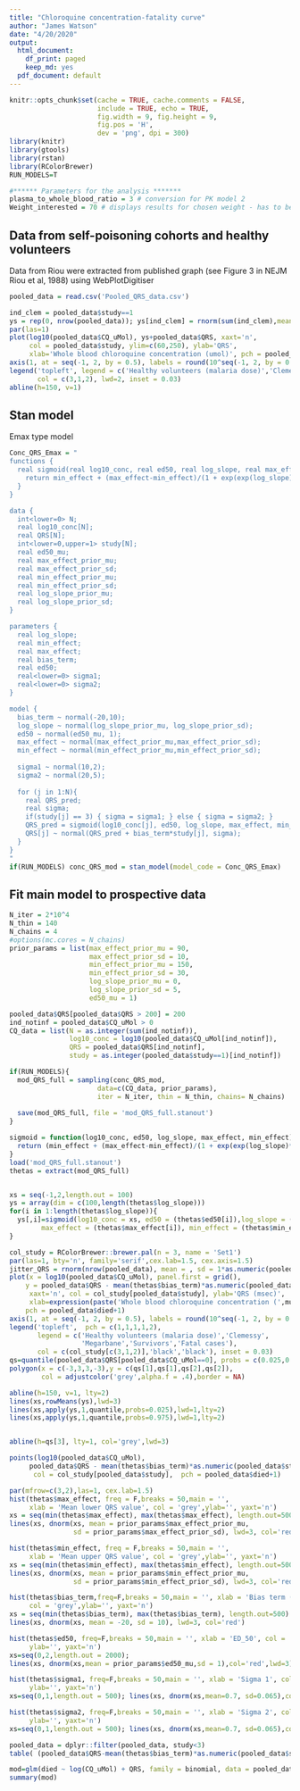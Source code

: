 ```yaml
---
title: "Chloroquine concentration-fatality curve"
author: "James Watson"
date: "4/20/2020"
output:
  html_document:
    df_print: paged
    keep_md: yes
  pdf_document: default
---
```


```r
knitr::opts_chunk$set(cache = TRUE, cache.comments = FALSE, 
                      include = TRUE, echo = TRUE, 
                      fig.width = 9, fig.height = 9,
                      fig.pos = 'H', 
                      dev = 'png', dpi = 300)
library(knitr)
library(gtools)
library(rstan)
library(RColorBrewer)
RUN_MODELS=T

#****** Parameters for the analysis *******
plasma_to_whole_blood_ratio = 3 # conversion for PK model 2
Weight_interested = 70 # displays results for chosen weight - has to be multiple of 5 between 40 and 90!
```

## Data from self-poisoning cohorts and healthy volunteers

Data from Riou were extracted from published graph (see Figure 3 in NEJM Riou et al, 1988) using WebPlotDigitiser

```r
pooled_data = read.csv('Pooled_QRS_data.csv')
```

```r
ind_clem = pooled_data$study==1
ys = rep(0, nrow(pooled_data)); ys[ind_clem] = rnorm(sum(ind_clem),mean = 0,sd = 1)
par(las=1)
plot(log10(pooled_data$CQ_uMol), ys+pooled_data$QRS, xaxt='n',
     col = pooled_data$study, ylim=c(60,250), ylab='QRS', 
     xlab='Whole blood chloroquine concentration (umol)', pch = pooled_data$died+1)
axis(1, at = seq(-1, 2, by = 0.5), labels = round(10^seq(-1, 2, by = 0.5),1))
legend('topleft', legend = c('Healthy volunteers (malaria dose)','Clemessy','Megarbane'),
       col = c(3,1,2), lwd=2, inset = 0.03)
abline(h=150, v=1)
```


## Stan model

Emax type model

```r
Conc_QRS_Emax = "
functions {
  real sigmoid(real log10_conc, real ed50, real log_slope, real max_effect, real min_effect){
    return min_effect + (max_effect-min_effect)/(1 + exp(exp(log_slope)*(log10_conc-ed50)));
  }
}

data {
  int<lower=0> N;
  real log10_conc[N];
  real QRS[N];
  int<lower=0,upper=1> study[N];
  real ed50_mu;
  real max_effect_prior_mu;
  real max_effect_prior_sd;
  real min_effect_prior_mu;
  real min_effect_prior_sd;
  real log_slope_prior_mu;
  real log_slope_prior_sd;
}

parameters {
  real log_slope;
  real min_effect;  
  real max_effect;
  real bias_term;
  real ed50;
  real<lower=0> sigma1;
  real<lower=0> sigma2;
}

model {
  bias_term ~ normal(-20,10);
  log_slope ~ normal(log_slope_prior_mu, log_slope_prior_sd);
  ed50 ~ normal(ed50_mu, 1);
  max_effect ~ normal(max_effect_prior_mu,max_effect_prior_sd);
  min_effect ~ normal(min_effect_prior_mu,min_effect_prior_sd);
  
  sigma1 ~ normal(10,2);
  sigma2 ~ normal(20,5);
  
  for (j in 1:N){
    real QRS_pred;
    real sigma;
    if(study[j] == 3) { sigma = sigma1; } else { sigma = sigma2; }
    QRS_pred = sigmoid(log10_conc[j], ed50, log_slope, max_effect, min_effect);
    QRS[j] ~ normal(QRS_pred + bias_term*study[j], sigma);
  }
}
"
if(RUN_MODELS) conc_QRS_mod = stan_model(model_code = Conc_QRS_Emax)
```

## Fit main model to prospective data

```r
N_iter = 2*10^4
N_thin = 140
N_chains = 4
#options(mc.cores = N_chains)
prior_params = list(max_effect_prior_mu = 90,
                    max_effect_prior_sd = 10, 
                    min_effect_prior_mu = 150,
                    min_effect_prior_sd = 30,
                    log_slope_prior_mu = 0,
                    log_slope_prior_sd = 5,
                    ed50_mu = 1)

pooled_data$QRS[pooled_data$QRS > 200] = 200
ind_notinf = pooled_data$CQ_uMol > 0
CQ_data = list(N = as.integer(sum(ind_notinf)),
               log10_conc = log10(pooled_data$CQ_uMol[ind_notinf]),
               QRS = pooled_data$QRS[ind_notinf],
               study = as.integer(pooled_data$study==1)[ind_notinf])

if(RUN_MODELS){
  mod_QRS_full = sampling(conc_QRS_mod,
                      data=c(CQ_data, prior_params),
                      iter = N_iter, thin = N_thin, chains= N_chains)
  
  save(mod_QRS_full, file = 'mod_QRS_full.stanout')
}
```


```r
sigmoid = function(log10_conc, ed50, log_slope, max_effect, min_effect){
  return (min_effect + (max_effect-min_effect)/(1 + exp(exp(log_slope)*(log10_conc-ed50))))
}
load('mod_QRS_full.stanout')
thetas = extract(mod_QRS_full)


xs = seq(-1,2,length.out = 100)
ys = array(dim = c(100,length(thetas$log_slope)))
for(i in 1:length(thetas$log_slope)){
  ys[,i]=sigmoid(log10_conc = xs, ed50 = (thetas$ed50[i]),log_slope = (thetas$log_slope[i]),
        max_effect = (thetas$max_effect[i]), min_effect = (thetas$min_effect[i]))
}

col_study = RColorBrewer::brewer.pal(n = 3, name = 'Set1')
par(las=1, bty='n', family='serif',cex.lab=1.5, cex.axis=1.5)
jitter_QRS = rnorm(nrow(pooled_data), mean = , sd = 1*as.numeric(pooled_data$study==1))
plot(x = log10(pooled_data$CQ_uMol), panel.first = grid(),
    y = pooled_data$QRS - mean(thetas$bias_term)*as.numeric(pooled_data$study==1) + jitter_QRS, 
     xaxt='n', col = col_study[pooled_data$study], ylab='QRS (msec)', 
     xlab=expression(paste('Whole blood chloroquine concentration (',mu,'mol/L)')), 
    pch = pooled_data$died+1)
axis(1, at = seq(-1, 2, by = 0.5), labels = round(10^seq(-1, 2, by = 0.5),1))
legend('topleft',  pch = c(1,1,1,1,2),
       legend = c('Healthy volunteers (malaria dose)','Clemessy',
                  'Megarbane','Survivors','Fatal cases'),
       col = c(col_study[c(3,1,2)],'black','black'), inset = 0.03)
qs=quantile(pooled_data$QRS[pooled_data$CQ_uMol==0], probs = c(0.025,0.975,0.5))
polygon(x = c(-3,3,3,-3),y = c(qs[1],qs[1],qs[2],qs[2]), 
        col = adjustcolor('grey',alpha.f = .4),border = NA)

abline(h=150, v=1, lty=2)
lines(xs,rowMeans(ys),lwd=3)
lines(xs,apply(ys,1,quantile,probs=0.025),lwd=1,lty=2)
lines(xs,apply(ys,1,quantile,probs=0.975),lwd=1,lty=2)


abline(h=qs[3], lty=1, col='grey',lwd=3)

points(log10(pooled_data$CQ_uMol), 
     pooled_data$QRS - mean(thetas$bias_term)*as.numeric(pooled_data$study==1)+jitter_QRS, 
      col = col_study[pooled_data$study],  pch = pooled_data$died+1)
```


```r
par(mfrow=c(3,2),las=1, cex.lab=1.5)
hist(thetas$max_effect, freq = F,breaks = 50,main = '', 
     xlab = 'Mean lower QRS value', col = 'grey',ylab='', yaxt='n')
xs = seq(min(thetas$max_effect), max(thetas$max_effect), length.out=500)
lines(xs, dnorm(xs, mean = prior_params$max_effect_prior_mu, 
                sd = prior_params$max_effect_prior_sd), lwd=3, col='red')

hist(thetas$min_effect, freq = F,breaks = 50,main = '', 
     xlab = 'Mean upper QRS value', col = 'grey',ylab='', yaxt='n')
xs = seq(min(thetas$min_effect), max(thetas$min_effect), length.out=500)
lines(xs, dnorm(xs, mean = prior_params$min_effect_prior_mu, 
                sd = prior_params$min_effect_prior_sd), lwd=3, col='red')

hist(thetas$bias_term,freq=F,breaks = 50,main = '', xlab = 'Bias term (Clemessy)', 
     col = 'grey',ylab='', yaxt='n')
xs = seq(min(thetas$bias_term), max(thetas$bias_term), length.out=500)
lines(xs, dnorm(xs, mean = -20, sd = 10), lwd=3, col='red')

hist(thetas$ed50, freq=F,breaks = 50,main = '', xlab = 'ED_50', col = 'grey',
     ylab='', yaxt='n')
xs=seq(0,2,length.out = 2000); 
lines(xs, dnorm(xs,mean = prior_params$ed50_mu,sd = 1),col='red',lwd=3)

hist(thetas$sigma1, freq=F,breaks = 50,main = '', xlab = 'Sigma 1', col = 'grey',
     ylab='', yaxt='n')
xs=seq(0,1,length.out = 500); lines(xs, dnorm(xs,mean=0.7, sd=0.065),col='red',lwd=3)

hist(thetas$sigma2, freq=F,breaks = 50,main = '', xlab = 'Sigma 2', col = 'grey',
     ylab='', yaxt='n')
xs=seq(0,1,length.out = 500); lines(xs, dnorm(xs,mean=0.7, sd=0.065),col='red',lwd=3)

```


```r
pooled_data = dplyr::filter(pooled_data, study<3)
table( (pooled_data$QRS-mean(thetas$bias_term)*as.numeric(pooled_data$study==1)) > 150, pooled_data$CQ_uMol>10)

mod=glm(died ~ log(CQ_uMol) + QRS, family = binomial, data = pooled_data)
summary(mod)
```

